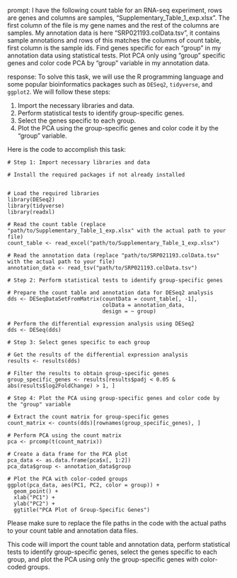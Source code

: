 prompt:
I have the following count table for an RNA-seq experiment, rows are genes and columns are samples, "Supplementary_Table_1_exp.xlsx". The first column of the file is my gene names and the rest of the columns are samples. My annotation data is here  "SRP021193.colData.tsv", it contains sample annotations and rows of this matches the columns of count table, first column is the sample ids. Find genes specific for each "group" in my annotation data  using statistical tests. Plot PCA only using "group" specific genes and color code PCA by "group" variable in my annotation data.

response:
To solve this task, we will use the R programming language and some popular bioinformatics packages such as `DESeq2`, `tidyverse`, and `ggplot2`. We will follow these steps:

1. Import the necessary libraries and data.
2. Perform statistical tests to identify group-specific genes.
3. Select the genes specific to each group.
4. Plot the PCA using the group-specific genes and color code it by the "group" variable.

Here is the code to accomplish this task:

```
# Step 1: Import necessary libraries and data

# Install the required packages if not already installed


# Load the required libraries
library(DESeq2)
library(tidyverse)
library(readxl)

# Read the count table (replace "path/to/Supplementary_Table_1_exp.xlsx" with the actual path to your file)
count_table <- read_excel("path/to/Supplementary_Table_1_exp.xlsx")

# Read the annotation data (replace "path/to/SRP021193.colData.tsv" with the actual path to your file)
annotation_data <- read_tsv("path/to/SRP021193.colData.tsv")

# Step 2: Perform statistical tests to identify group-specific genes

# Prepare the count table and annotation data for DESeq2 analysis
dds <- DESeqDataSetFromMatrix(countData = count_table[, -1],
                              colData = annotation_data,
                              design = ~ group)

# Perform the differential expression analysis using DESeq2
dds <- DESeq(dds)

# Step 3: Select genes specific to each group

# Get the results of the differential expression analysis
results <- results(dds)

# Filter the results to obtain group-specific genes
group_specific_genes <- results[results$padj < 0.05 & abs(results$log2FoldChange) > 1, ]

# Step 4: Plot the PCA using group-specific genes and color code by the "group" variable

# Extract the count matrix for group-specific genes
count_matrix <- counts(dds)[rownames(group_specific_genes), ]

# Perform PCA using the count matrix
pca <- prcomp(t(count_matrix))

# Create a data frame for the PCA plot
pca_data <- as.data.frame(pca$x[, 1:2])
pca_data$group <- annotation_data$group

# Plot the PCA with color-coded groups
ggplot(pca_data, aes(PC1, PC2, color = group)) +
  geom_point() +
  xlab("PC1") +
  ylab("PC2") +
  ggtitle("PCA Plot of Group-Specific Genes")
```

Please make sure to replace the file paths in the code with the actual paths to your count table and annotation data files.

This code will import the count table and annotation data, perform statistical tests to identify group-specific genes, select the genes specific to each group, and plot the PCA using only the group-specific genes with color-coded groups.
